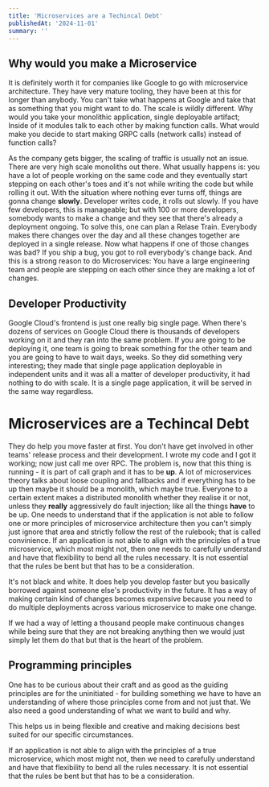 ```yaml
---
title: 'Microservices are a Techincal Debt'
publishedAt: '2024-11-01'
summary: ''
---
```


## Why would you make a Microservice
It is definitely worth it for companies like Google to go with microservice architecture. They have very mature tooling, they have been at this for longer than anybody. You can't take what happens at Google and take that as something that you might want to do. The scale is wildly different. Why would you take your monolithic application, single deployable artifact; Inside of it modules talk to each other by making function calls. What would make you decide to start making GRPC calls (network calls) instead of function calls? 

As the company gets bigger, the scaling of traffic is usually not an issue. There are very high scale monoliths out there. What usually happens is: you have a lot of people working on the same code and they eventually start stepping on each other's toes and it's not while writing the code but while rolling it out. With the situation where nothing ever turns off, things are gonna change **slowly**. Developer writes code, it rolls out slowly. If you have few developers, this is manageable; but with 100 or more developers, somebody wants to make a change and they see that there's already a deployment ongoing. To solve this, one can plan a Relase Train. Everybody makes there changes over the day and all these changes together are deployed in a single release.
Now what happens if one of those changes was bad? If you ship a bug, you got to roll everybody's change back. And this is a strong reason to do Microservices: You have a large engineering team and people are stepping on each other since they are making a lot of changes.

## Developer Productivity
Google Cloud's frontend is just one really big single page. When there's dozens of services on Google Cloud there is thousands of developers working on it and they ran into the same problem. If you are going to be deploying it, one team is going to break something for the other team and you are going to have to wait days, weeks. So they did something very interesting; they made that single page application deployable in independent units and it was all a matter of developer productivity, it had nothing to do with scale. It is a single page application, it will be served in the same way regardless.

# Microservices are a Techincal Debt
They do help you move faster at first. You don't have get involved in other teams' release process and their development. I wrote my code and I got it working; now just call me over RPC. 
The problem is, now that this thing is running - it is part of call graph and it has to be **up**. A lot of microservices theory talks about loose coupling and fallbacks and if everything has to be up then maybe it should be a monolith, which maybe true.
Everyone to a certain extent makes a distributed monolith whether they realise it or not, unless they **really** aggressively do fault injection; like all the things **have** to be up. One needs to understand that if the application is not able to follow one or more principles of microservice architecture then you can't simply just ignore that area and strictly follow the rest of the rulebook; that is called convinience. If an application is not able to align with the principles of a true microservice, which most might not, then one needs to carefully understand and have that flexibility to bend all the rules necessary. It is not essential that the rules be bent but that has to be a consideration.

It's not black and white. It does help you develop faster but you basically borrowed against someone else's productivity in the future. It has a way of making certain kind of changes becomes expensive because you need to do multiple deployments across various microservice to make one change. 

If we had a way of letting a thousand people make continuous changes while being sure that they are not breaking anything then we would just simply let them do that but that is the heart of the problem.

## Programming principles
One has to be curious about their craft and as good as the guiding principles are for the uninitiated - for building something we have to have an understanding of where those principles come from and not just that. We also need a good understanding of what we want to build and why. 

This helps us in being flexible and creative and making decisions best suited for our specific circumstances.

If an application is not able to align with the principles of a true microservice, which most might not, then we need to carefully understand and have that flexibility to bend all the rules necessary. It is not essential that the rules be bent but that has to be a consideration.